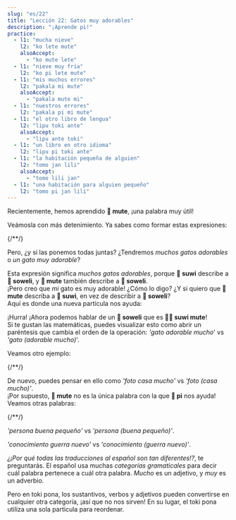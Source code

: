 ```yaml
---
slug: "es/22"
title: "Lección 22: Gatos muy adorables"
description: "¡Aprende pi!"
practice:
  - l1: "mucha nieve"
    l2: "ko lete mute"
    alsoAccept:
      - "ko mute lete"
  - l1: "nieve muy fría"
    l2: "ko pi lete mute"
  - l1: "mis muchos errores"
    l2: "pakala mi mute"
    alsoAccept:
      - "pakala mute mi"
  - l1: "nuestros errores"
    l2: "pakala pi mi mute"
  - l1: "el otro libro de lengua"
    l2: "lipu toki ante"
    alsoAccept:
      - "lipu ante toki"
  - l1: "un libro en otro idioma"
    l2: "lipu pi toki ante"
  - l1: "la habitación pequeña de alguien"
    l2: "tomo jan lili"
    alsoAccept:
      - "tomo lili jan"
  - l1: "una habitación para alguien pequeño"
    l2: "tomo pi jan lili"
---
```



Recientemente, hemos aprendido **󱤼 mute**, ¡una palabra muy útil!

Veámosla con más detenimiento. Ya sabes como formar estas expresiones:

<List>
  {/*<Word sl="pi" m="" />*/}
  <Word sl="soweli suwi" m="un gato adorable" />
  <Word sl="soweli mute" m="muchos gatos" />
  <Word sl="suwi mute" m="muy adorables" />
</List>

Pero, ¿y si las ponemos todas juntas? ¿Tendremos *muchos gatos adorables* o *un gato muy adorable*?

<List>
  <Word sl="soweli suwi mute" m="muchos gatos adorables" />
</List>

Esta expresión significa *muchos gatos adorables*, porque **󱥦 suwi** describe a **󱥢 soweli**, y **󱤼 mute** también describe a **󱥢 soweli**.  
¡Pero creo que *mi* gato es muy adorable! ¿Cómo lo digo? ¿Y si quiero que **󱤼 mute** describa a **󱥦 suwi**, en vez de describir a **󱥢 soweli**?  
Aquí es donde una nueva partícula nos ayuda:

<List>
  <Word sl="pi" m="partícula que agrupa adjetivos" />
  <Word sl="soweli pi suwi mute" m="un gato muy adorable" />
</List>

¡Hurra! ¡Ahora podemos hablar de un **󱥢 soweli** que es **󱥦󱤼 suwi mute**!  
Si te gustan las matemáticas, puedes visualizar esto como abrir un paréntesis que cambia el orden de la operación: *'gato adorable mucho*' vs *'gato (adorable mucho)*'.

Veamos otro ejemplo:

<List>
  {/*<Word sl="pi" m="" />*/}
  <Word sl="sitelen tomo" m="una foto de una casa" />
  <Word sl="sitelen mute" m="fotos" />
  <Word sl="tomo mute" m="casas" />
  <Word sl="sitelen tomo mute" m="fotos de una casa" />
  <Word sl="sitelen pi tomo mute" m="una foto de casas" />
</List>

De nuevo, puedes pensar en ello como *'foto casa mucho'* vs *'foto (casa mucho)'*.  
¡Por supuesto, **󱤼 mute** no es la única palabra con la que **󱥍 pi** nos ayuda! Veamos otras palabras:

<List>
  {/*<Word sl="pi" m="" />*/}
  <Word sl="jan pona" m="una buena persona" />
  <Word sl="jan lili" m="una persona pequeña" />
  <Word sl="pona lili" m="ligeramente bueno" />
  <Word sl="jan pona lili" m="una pequeña buena persona" />
  <Word sl="jan pi pona lili" m="una persona ligeramente buena" />
</List>

*'persona buena pequeño'* vs *'persona (buena pequeño)'*.

<List>
  <Word sl="sona utala" m="conocimiento de guerra" />
  <Word sl="sona sin" m="conocimiento nuevo" />
  <Word sl="utala sin" m="guerra nueva" />
  <Word sl="sona utala sin" m="nuevo conocimiento de guerra. el conocimiento es reciente." />
  <Word sl="sona pi utala sin" m="conocimiento de una guerra nueva. la guerra es reciente." />
</List>

*'conocimiento guerra nuevo'* vs *'conocimiento (guerra nuevo)'*.

*¿¡Por qué todas las traducciones al español son tan diferentes!?*, te preguntarás. El español usa muchas *categorías gramaticales* para decir cuál palabra pertenece a cuál otra palabra. *Mucho* es un adjetivo, y *muy* es un adverbio.

Pero en toki pona, los sustantivos, verbos y adjetivos pueden convertirse en cualquier otra categoría, ¡así que no nos sirven! En su lugar, el toki pona utiliza una sola partícula para reordenar.

<Practice exercises={frontmatter.practice} />
